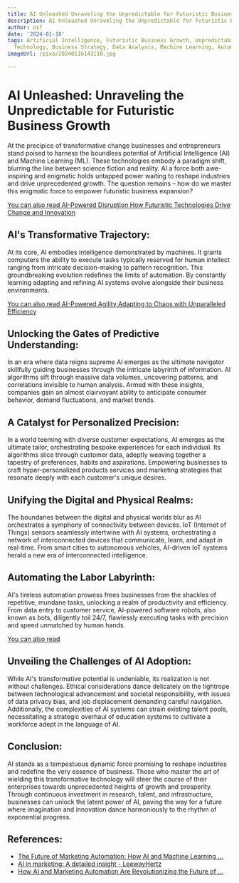 ```yaml
---
title: AI Unleashed Unraveling the Unpredictable for Futuristic Business Growth
description: AI Unleashed Unraveling the Unpredictable for Futuristic Business Growth
author: Usf
date: '2024-01-10'
tags: Artificial Intelligence, Futuristic Business Growth, Unpredictability, Innovation,
  Technology, Business Strategy, Data Analysis, Machine Learning, Automation, Robotics
imageUrl: /pixa/20240116143110.jpg

---
```

# AI  Unleashed: Unraveling the Unpredictable  for Futuristic Business  Growth

At the precipice of transformative change businesses and entrepreneurs stand poised to harness the boundless  potential of Artificial Intelligence (AI) and Machine  Learning (ML). These technologies embody a paradigm shift, blurring the  line  between science fiction and  reality. AI a force both awe-inspiring and enigmatic holds untapped power waiting to reshape industries and drive  unprecedented growth. The question  remains – how do we  master this enigmatic  force to empower futuristic business expansion?

[You can also read AI-Powered Disruption How Futuristic Technologies Drive Change and Innovation](AI-Powered%20Disruption%20How%20Futuristic%20Technologies%20Drive%20Change%20and%20Innovation)


## AI's Transformative Trajectory:

At its core, AI embodies intelligence demonstrated by  machines. It  grants computers the ability  to execute  tasks typically reserved for human intellect ranging from intricate decision-making to pattern recognition. This  groundbreaking evolution redefines the limits of automation. By constantly learning adapting and refining AI systems evolve  alongside their business environments.

[You can also read AI-Powered Agility Adapting to  Chaos with Unparalleled Efficiency](AI-Powered%20Agility%20Adapting%20to%20Chaos%20with%20Unparalleled%20Efficiency)


## Unlocking the Gates of Predictive  Understanding:

In an era where data reigns supreme AI emerges as  the ultimate  navigator skillfully guiding businesses through the intricate labyrinth of information. AI algorithms sift through massive data volumes, uncovering patterns,  and correlations invisible to human analysis. Armed with these insights, companies gain an almost clairvoyant ability to anticipate consumer behavior, demand fluctuations, and market trends.

## A Catalyst for Personalized Precision:

In a world teeming with diverse customer expectations, AI emerges  as the ultimate tailor, orchestrating bespoke experiences for  each individual. Its algorithms slice through customer data, adeptly weaving together a tapestry of preferences, habits and aspirations. Empowering businesses  to craft hyper-personalized products services and marketing strategies that resonate deeply with  each customer's unique desires.

## Unifying the Digital and Physical Realms:

The boundaries between the digital and  physical worlds blur as AI orchestrates a  symphony of connectivity between  devices. IoT (Internet of Things) sensors seamlessly intertwine  with AI  systems, orchestrating a  network of interconnected devices that  communicate, learn, and adapt in real-time. From smart  cities to autonomous vehicles, AI-driven IoT systems  herald a new era of interconnected intelligence.

## Automating the Labor Labyrinth:

AI's  tireless automation prowess frees businesses from the shackles of repetitive, mundane tasks, unlocking a realm of productivity and efficiency. From data entry to  customer service, AI-powered software robots, also known as bots, diligently toil 24/7, flawlessly executing tasks with precision  and speed unmatched by human hands.

[You can also read ]()


##  Unveiling the Challenges of AI Adoption:

While AI's transformative potential  is undeniable, its realization is not  without challenges. Ethical considerations dance delicately  on the tightrope between technological advancement and societal responsibility,  with issues of data privacy bias, and job displacement demanding careful  navigation. Additionally, the complexities of AI systems can strain existing talent pools, necessitating a strategic overhaul of education systems to cultivate a workforce adept  in the language of  AI.

##  Conclusion:

AI stands as a tempestuous dynamic force promising to  reshape industries and  redefine the very essence of business. Those who master the  art of wielding  this transformative technology will steer the course of their enterprises towards unprecedented heights of growth and prosperity. Through continuous investment in research,  talent, and infrastructure, businesses can unlock the latent power of AI, paving the way for a future where imagination and innovation dance harmoniously to the rhythm of exponential progress.

## References:
- [The Future of Marketing Automation: How AI and Machine Learning ...](https://www.linkedin.com/pulse/future-marketing-automation-how-ai-machine-learning-transform-shinde)
- [AI in marketing: A detailed insight - LeewayHertz](https://www.leewayhertz.com/ai-in-marketing/)
- [How AI and Marketing Automation Are Revolutionizing the Future of ...](https://www.linkedin.com/pulse/how-ai-marketing-automation-revolutionizing-future-michelle-balingit)
